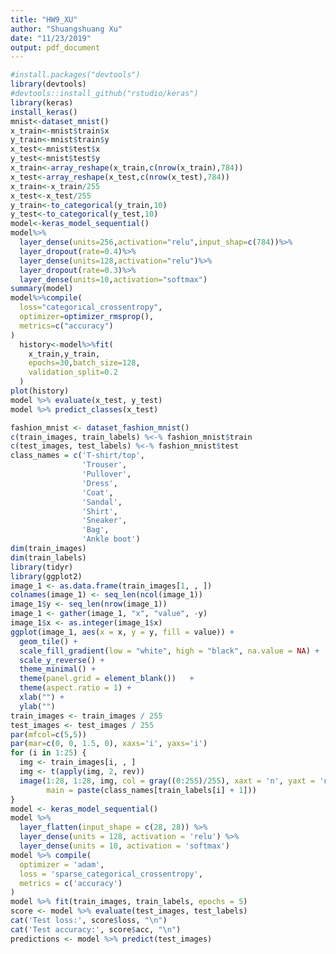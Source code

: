 ```yaml
---
title: "HW9_XU"
author: "Shuangshuang Xu"
date: "11/23/2019"
output: pdf_document
---
```


```r
#install.packages("devtools")
library(devtools)
#devtools::install_github("rstudio/keras")
library(keras)
install_keras()
mnist<-dataset_mnist()
x_train<-mnist$train$x
y_train<-mnist$train$y
x_test<-mnist$test$x
y_test<-mnist$test$y
x_train<-array_reshape(x_train,c(nrow(x_train),784))
x_test<-array_reshape(x_test,c(nrow(x_test),784))
x_train<-x_train/255
x_test<-x_test/255
y_train<-to_categorical(y_train,10)
y_test<-to_categorical(y_test,10)
model<-keras_model_sequential()
model%>%
  layer_dense(units=256,activation="relu",input_shap=c(784))%>%
  layer_dropout(rate=0.4)%>%
  layer_dense(units=128,activation="relu")%>%
  layer_dropout(rate=0.3)%>%
  layer_dense(units=10,activation="softmax")
summary(model)
model%>%compile(
  loss="categorical_crossentropy",
  optimizer=optimizer_rmsprop(),
  metrics=c("accuracy")
)
  history<-model%>%fit(
    x_train,y_train,
    epochs=30,batch_size=128,
    validation_split=0.2
  )
plot(history)
model %>% evaluate(x_test, y_test)
model %>% predict_classes(x_test)
```

```r
fashion_mnist <- dataset_fashion_mnist()
c(train_images, train_labels) %<-% fashion_mnist$train
c(test_images, test_labels) %<-% fashion_mnist$test
class_names = c('T-shirt/top',
                'Trouser',
                'Pullover',
                'Dress',
                'Coat', 
                'Sandal',
                'Shirt',
                'Sneaker',
                'Bag',
                'Ankle boot')
dim(train_images)
dim(train_labels)
library(tidyr)
library(ggplot2)
image_1 <- as.data.frame(train_images[1, , ])
colnames(image_1) <- seq_len(ncol(image_1))
image_1$y <- seq_len(nrow(image_1))
image_1 <- gather(image_1, "x", "value", -y)
image_1$x <- as.integer(image_1$x)
ggplot(image_1, aes(x = x, y = y, fill = value)) +
  geom_tile() +
  scale_fill_gradient(low = "white", high = "black", na.value = NA) +
  scale_y_reverse() +
  theme_minimal() +
  theme(panel.grid = element_blank())   +
  theme(aspect.ratio = 1) +
  xlab("") +
  ylab("")
train_images <- train_images / 255
test_images <- test_images / 255
par(mfcol=c(5,5))
par(mar=c(0, 0, 1.5, 0), xaxs='i', yaxs='i')
for (i in 1:25) { 
  img <- train_images[i, , ]
  img <- t(apply(img, 2, rev)) 
  image(1:28, 1:28, img, col = gray((0:255)/255), xaxt = 'n', yaxt = 'n',
        main = paste(class_names[train_labels[i] + 1]))
}
model <- keras_model_sequential()
model %>%
  layer_flatten(input_shape = c(28, 28)) %>%
  layer_dense(units = 128, activation = 'relu') %>%
  layer_dense(units = 10, activation = 'softmax')
model %>% compile(
  optimizer = 'adam', 
  loss = 'sparse_categorical_crossentropy',
  metrics = c('accuracy')
)
model %>% fit(train_images, train_labels, epochs = 5)
score <- model %>% evaluate(test_images, test_labels)
cat('Test loss:', score$loss, "\n")
cat('Test accuracy:', score$acc, "\n")
predictions <- model %>% predict(test_images)
```



